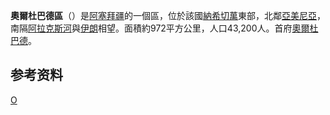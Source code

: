 
{{Infobox settlement
| name                   = 奧爾杜巴德區
| type = [[阿塞拜疆行政区划|区]]
| image_map              = Ordubad District in Azerbaijan 2021.svg
| map_caption            = 在阿塞拜疆的位置
| parts_type             = 定居点<ref name="preslib">{{cite web |url=https://files.preslib.az/projects/azerbaijan/gl2.pdf |title=İnzibati-ərazi vahidləri |author=<!--Not stated--> |date= |website=preslib.az |publisher= |access-date=2021-02-28 |quote= |archive-date=2021-05-12 |archive-url=https://web.archive.org/web/20210512173320/https://files.preslib.az/projects/azerbaijan/gl2.pdf }}</ref>
| parts = 47
| established_title      = 建立
| established_date       = 1930-08-08
| subdivision_type       = [[国家|国家]]
| subdivision_name       = {{flag|Azerbaijan}}
| subdivision_type1      = [[阿塞拜疆行政区划|自治共和国]]
| subdivision_name1      = [[纳希切万自治共和国|纳希切万自治共和国]]
| population_as_of       = {{tsl|en|Census in Azerbaijan||2020}}
| population_total       = 50200
| population_footnotes   = <ref name="statgov">{{cite web |url=https://www.stat.gov.az/source/demoqraphy/ap/az/population_2020.zip |title=Population of Azerbaijan |author=<!--Not stated--> |date= |website=stat.gov.az |publisher=[[阿塞拜疆国家统计委员会|State Statistics Committee]] |access-date=2021-02-22 |quote= |archive-date=2020-06-30 |archive-url=https://web.archive.org/web/20200630134755/https://www.stat.gov.az/source/demoqraphy/ap/az/population_2020.zip }}</ref>
| area_total_km2         = 980
| population_density_km2 = auto
| postal_code            = 6900
| seat_type              = 首府
| seat                   = [[奧爾杜巴德|奧爾杜巴德]]
| timezone               = [[阿塞拜疆标准时间|AZT]]
| utc_offset = +4
| website                = {{URL|ordubad-ih.nakhchivan.az}}
}}
'''奧爾杜巴德區'''（{{lang-az|Ordubad}}）是[[阿塞拜疆|阿塞拜疆]]的一個區，位於該國[[納希切萬|納希切萬]]東部，北鄰[[亞美尼亞|亞美尼亞]]，南隔[[阿拉克斯河|阿拉克斯河]]與[[伊朗|伊朗]]相望。面積約972平方公里，人口43,200人。首府[[奧爾杜巴德|奧爾杜巴德]]。

==参考资料==
{{refs}}

{{coord|display=title}}
{{亞塞拜然行政區劃}}
{{normdaten}}

[[Category:阿塞拜疆行政區劃|O]]
{{Azerbaijan-geo-stub}}